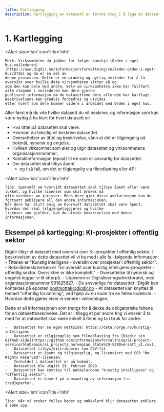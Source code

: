 ```yaml
---
title: Kartlegging
description: Kartlegging av datasett er første steg i å lage en datasettbeskrivelse.
---
```


# 1. Kartlegging

<Alert 
    size='sm'
    iconTitle='Info'
>
    Merk: Virksomheten du jobber for følger kanskje [Orden i eget
    hus-veilederen](https://www.digdir.no/informasjonsforvaltning/veileder-orden-i-eget-hus/2716) og du er en del av
    denne prosessen. Dette er en grundig og nyttig veileder for å få oversikt over hvilke data virksomheten sitter på og
    som den kan dele med andre. Selv om virksomheten ikke har fullført alle stegene i veilederen kan dere gjerne
    publisere informasjon om de datasettene dere allerede har kartlagt. Beskrivelsene kan gradvis forbedres og utvides
    etter hvert som dere kommer videre i arbeidet med Orden i eget hus.
</Alert>

Aller først må du vite hvilke datasett du vil beskrive, og informasjon som kan være nyttig å ha klart for hvert datasett er:

-   Hva tittel på datasettet skal være.
-   Hvordan du tekstlig vil beskrive datasettet.
-   Oversettelser av tittel og beskrivelse, sånn at det er tilgjengelig på bokmål, nynorsk og engelsk.
-   Hvilken virksomhet som eier og utgir datasettet og virksomhetens organisasjonsnummer.
-   Kontaktinformasjon (epost) til de som er ansvarlig for datasettet.
-   Om datasettet skal tilbys åpent
    -   og i så fall, om det er tilgjengelig via filnedlasting eller API

<Alert 
    size='sm'
    iconTitle='Info'
>
    Tips: Spørsmål om hvorvidt datasettet skal tilbys åpent eller være lukket, og hvilke lisenser som skal brukes må
    ofte vurderes av jurister. Mens dere gjør disse avklaringene kan du fortsatt publisere all den andre informasjonen.
    Når dere har blitt enig om hvorvidt datasettet skal være åpent, hvordan det skal tilgjengeliggjøres og hvilke
    lisenser som gjelder, kan du utvide beskrivelsen med denne informasjonen.
</Alert>

## Eksempel på kartlegging: KI-prosjekter i offentlig sektor

Digdir tilbyr et datasett med oversikt over KI-prosjekter i offentlig sektor. I beskrivelsen av dette datasettet vil vi ha med i alle fall følgende informasjon: - Tittelen er "Kunstig intelligens - oversikt over prosjekter i offentlig sektor". - Bokmålsbeskrivelsen er "En oversikt over kunstig intelligens-prosjekter i offentlig sektor. Oversikten er ikke komplett." - Oversettelse til nynorsk og engelsk legger vi til etterpå. - Utgiveren er Digitaliseringsdirektoratet, med organisasjonsnummer 991825827. - De ansvarlige for datasettet i Digdir kan kontaktes på eposten postmottak@digdir.no - At datasettet kan knyttes til temaet "offentlig forvaltning", ved hjelp av en kode fra en felles kodeliste. - Hvordan dette gjøres viser vi senere i veiledningen.

Dette er all informasjonen som trengs for å dekke de obligatoriske feltene for en datasettbeskrivelse. Det er i tillegg et par andre ting vi ønsker å ta med for at datasettet skal være enkelt å finne og ta i bruk for andre:

    -   Datasettet har en egen nettside: https://data.norge.no/kunstig-intelligens
    -   Datasettet er tilgjengelig som filnedlasting fra [Digdir sin Github-side](https://github.com/Informasjonsforvaltning/ai-project-service/blob/main/ai_projects_norwegian_state%20-%20Oversatt_v1.csv).
    -   Datasettet tilbys/distribueres som CSV-fil
    -   Datasettet er åpent og tilgjengelig, og lisensiert med CC0 "No Rights Reserved"-lisensen.
    -   Innholdet i datasettet er på bokmål.
    -   Datasettet ble utgitt 23. februar 2023.
    -   Datasettet kan knyttes til nøkkelordene "kunstig intelligens" og "offentlig sektor".
    -   Datasettet er basert på innsamling av informasjon fra tredjeparter.

<Alert 
    size='sm'
    iconTitle='Info'
>
    Tips: Når vi bruker felles koder og nøkkelord blir datasettet enklere å søke opp.
</Alert>
